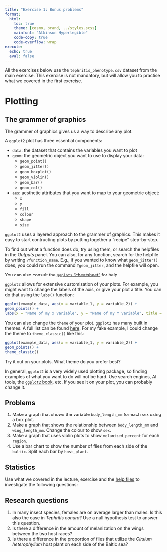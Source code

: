```yaml
---
title: "Exercise 1: Bonus problems"
format: 
  html:
    toc: true
    theme: [cosmo, brand, ../styles.scss]
    mainfont: "Atkinson Hyperlegible"
    code-copy: true
    code-overflow: wrap
execute:
  echo: true
  eval: false
---
```


All the exercises below use the `tephritis_phenotype.csv` dataset from the main exercise. This exercise is not mandatory, but will allow you to practise what we covered in the first exercise.

# Plotting

## The grammer of graphics

The grammer of graphics gives us a way to describe any plot.

A `ggplot2` plot has three essential components:

- `data`: the dataset that contains the variables you want to plot
- `geom`: the geometric object you want to use to display your data:
  - `geom_point()`
  - `geom_jitter()`
  - `geom_boxplot()`
  - `geom_violin()`
  - `geom_bar()`
  - `geom_col()`
- `aes`: aesthetic attributes that you want to map to your geometric object:
  - `x`
  - `y`
  - `fill`
  - `colour`
  - `shape`
  - `size`

`ggplot2` uses a layered approach to the grammer of graphics. This makes it easy to start contructing plots by putting together a "recipe" step-by-step.

To find out what a function does do, try using them, or search the helpfiles in the *Outputs* panel. You can also, for any function, search for the helpfile by writing `?function_name`. E.g., if you wanted to know what `geom_jitter()` does, you could run the command `?geom_jitter`, and the helpfile will open.

You can also consult the [`ggplot2` "cheatsheet"](https://github.com/rstudio/cheatsheets/blob/main/data-visualization.pdf) for help.

`ggplot2` allows for extensive customisation of your plots. For example, you might want to change the labels of the axis, or give your plot a title. You can do that using the `labs()` function:

```r
ggplot(example_data, aes(x = variable_1, y = variable_2)) +
geom_points() +
labs(x = "Name of my x variable", y = "Name of my Y variable", title = "My awesome plot")
```

You can also change the `theme` of your plot. `ggplot2` has many built in themes. A full list can be found [here](https://ggplot2-book.org/themes#sec-themes). For my fake example, I could change the theme to `theme_classic()` like this:

```r
ggplot(example_data, aes(x = variable_1, y = variable_2)) +
geom_points() +
theme_classic()
```

Try it out on your plots. What theme do you prefer best?

In general, `ggplot2` is a very widely used plotting package, so finding examples of what you want to do will not be hard. Use search engines, AI tools, the [`ggplot2` book](https://ggplot2-book.org), etc. If you see it on your plot, you can probably change it.

::: {.callout-tip icon="false"}

## Problems

1. Make a graph that shows the variable `body_length_mm` for each `sex` using a box plot.
2. Make a graph that shows the relationship between `body_length_mm` and `wing_length_mm`. Change the colour to show `sex`.
3. Make a graph that uses violin plots to show `melanized_percent` for each `region`.
4. Use a bar chart to show the number of flies from each side of the `baltic`. Split each bar by `host_plant`.
 
:::

## Statistics

Use what we covered in the lecture, exercise and the [help files](help.qmd) to investigate the following questions:

::: {.callout-tip icon="false"}

## Research questions

1. In many insect species, females are on average larger than males. Is this also the case in *Tephritis conura*? Use a null hypothesis test to answer this question.
3. Is there a difference in the amount of melanization on the wings between the two host races?
2. Is there a difference in the proportion of flies that utilize the *Cirsium heterophyllum* host plant on each side of the Baltic sea?

:::

